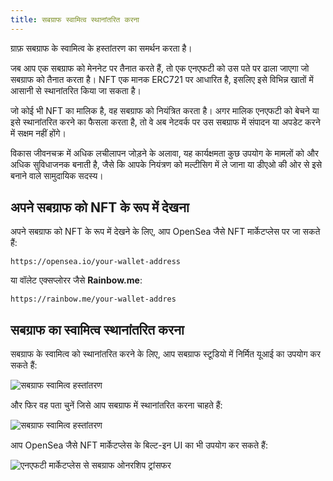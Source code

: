 ```yaml
---
title: सबग्राफ स्वामित्व स्थानांतरित करना
---
```


ग्राफ़ सबग्राफ के स्वामित्व के हस्तांतरण का समर्थन करता है।

जब आप एक सबग्राफ को मेननेट पर तैनात करते हैं, तो एक एनएफटी को उस पते पर ढाला जाएगा जो सबग्राफ को तैनात करता है। NFT एक मानक ERC721 पर आधारित है, इसलिए इसे विभिन्न खातों में आसानी से स्थानांतरित किया जा सकता है।

जो कोई भी NFT का मालिक है, वह सबग्राफ को नियंत्रित करता है। अगर मालिक एनएफटी को बेचने या इसे स्थानांतरित करने का फैसला करता है, तो वे अब नेटवर्क पर उस सबग्राफ में संपादन या अपडेट करने में सक्षम नहीं होंगे।

विकास जीवनचक्र में अधिक लचीलापन जोड़ने के अलावा, यह कार्यक्षमता कुछ उपयोग के मामलों को और अधिक सुविधाजनक बनाती है, जैसे कि आपके नियंत्रण को मल्टीसिग में ले जाना या डीएओ की ओर से इसे बनाने वाले सामुदायिक सदस्य।

## अपने सबग्राफ को NFT के रूप में देखना

अपने सबग्राफ को NFT के रूप में देखने के लिए, आप OpenSea जैसे NFT मार्केटप्लेस पर जा सकते हैं:

```
https://opensea.io/your-wallet-address
```

या वॉलेट एक्सप्लोरर जैसे **Rainbow.me**:

```
https://rainbow.me/your-wallet-addres
```

## सबग्राफ का स्वामित्व स्थानांतरित करना

सबग्राफ के स्वामित्व को स्थानांतरित करने के लिए, आप सबग्राफ स्टूडियो में निर्मित यूआई का उपयोग कर सकते हैं:

![सबग्राफ स्वामित्व हस्तांतरण](/img/subgraph-ownership-transfer-1.png)

और फिर वह पता चुनें जिसे आप सबग्राफ में स्थानांतरित करना चाहते हैं:

![सबग्राफ स्वामित्व हस्तांतरण](/img/subgraph-ownership-transfer-2.png)

आप OpenSea जैसे NFT मार्केटप्लेस के बिल्ट-इन UI का भी उपयोग कर सकते हैं:

![एनएफटी मार्केटप्लेस से सबग्राफ ओनरशिप ट्रांसफर](/img/subgraph-ownership-transfer-nft-marketplace.png)
